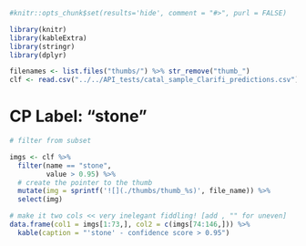 ```r
#knitr::opts_chunk$set(results='hide', comment = "#>", purl = FALSE)

library(knitr)
library(kableExtra)
library(stringr)
library(dplyr)

filenames <- list.files("thumbs/") %>% str_remove("thumb_")
clf <- read.csv("../../API_tests/catal_sample_Clarifi_predictions.csv")
```

# CP Label: "stone"

```r

# filter from subset 

imgs <- clf %>% 
  filter(name == "stone",
         value > 0.95) %>% 
  # create the pointer to the thumb
  mutate(img = sprintf('![](./thumbs/thumb_%s)', file_name)) %>% 
  select(img) 

# make it two cols << very inelegant fiddling! [add , "" for uneven]
data.frame(col1 = imgs[1:73,], col2 = c(imgs[74:146,])) %>% 
  kable(caption = "'stone' - confidence score > 0.95")

```
  


